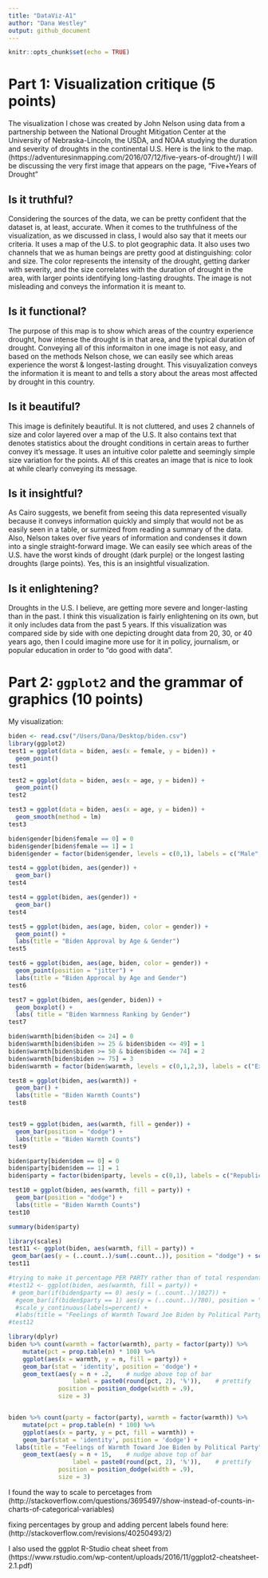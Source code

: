 ```yaml
---
title: "DataViz-A1"
author: "Dana Westley"
output: github_document
---
```


```r
knitr::opts_chunk$set(echo = TRUE)
```

# Part 1: Visualization critique (5 points)

  The visualization I chose was created by John Nelson using data from a partnership between the National Drought Mitigation Center at the University of Nebraska-Lincoln, the USDA, and NOAA studying the duration and severity of droughts in the continental U.S. Here is the link to the map. (https://adventuresinmapping.com/2016/07/12/five-years-of-drought/) I will be discussing the very first image that appears on the page, "Five+Years of Drought"
	  
## Is it truthful?
  Considering the sources of the data, we can be pretty confident that the dataset is, at least, accurate. When it comes to the truthfulness of the visualization, as we discussed in class, I would also say that it meets our criteria. It uses a map of the U.S. to plot geographic data. It also uses two channels that we as human beings are pretty good at distinguishing: color and size. The color represents the intensity of the drought, getting darker with severity, and the size correlates with the duration of drought in the area, with larger points identifying long-lasting droughts. The image is not misleading and conveys the information it is meant to.
	  
## Is it functional?
  The purpose of this map is to show which areas of the country experience drought, how intense the drought is in that area, and the typical duration of drought. Conveying all of this informaiton in one image is not easy, and based on the methods Nelson chose, we can easily see which areas experience the worst & longest-lasting drought. This visuyalization conveys the information it is meant to and tells a story about the areas most affected by drought in this country.
  
## Is it beautiful?
  This image is definitely beautiful. It is not cluttered, and uses 2 channels of size and color layered over a map of the U.S. It also contains text that denotes statistics about the drought conditions in certain areas to further convey it's message. It uses an intuitive color palette and seemingly simple size variation for the points. All of this creates an image that is nice to look at while clearly conveying its message.
  
## Is it insightful?
  As Cairo suggests, we benefit from seeing this data represented visually because it conveys information quickly and simply that would not be as easily seen in a table, or surmized from reading a summary of the data. Also, Nelson takes over five years of information and condenses it down into a single straight-forward image. We can easily see which areas of the U.S. have the worst kinds of drought (dark purple) or the longest lasting droughts (large points). Yes, this is an insightful visualization.

## Is it enlightening?
  Droughts in the U.S. I believe, are getting more severe and longer-lasting than in the past. I think this visualization is fairly enlightening on its own, but it only includes data from the past 5 years. If this visualization was compared side by side with one depicting drought data from 20, 30, or 40 years ago, then I could imagine more use for it in policy, journalism, or popular education in order to "do good with data". 


# Part 2: `ggplot2` and the grammar of graphics (10 points)


My visualization:
``` r
biden <- read.csv("/Users/Dana/Desktop/biden.csv")
library(ggplot2)
test1 = ggplot(data = biden, aes(x = female, y = biden)) + 
  geom_point()
test1

test2 = ggplot(data = biden, aes(x = age, y = biden)) + 
  geom_point()
test2

test3 = ggplot(data = biden, aes(x = age, y = biden)) + 
  geom_smooth(method = lm)
test3

biden$gender[biden$female == 0] = 0
biden$gender[biden$female == 1] = 1
biden$gender = factor(biden$gender, levels = c(0,1), labels = c("Male","Female"))

test4 = ggplot(biden, aes(gender)) + 
  geom_bar()
test4

test4 = ggplot(biden, aes(gender)) + 
  geom_bar()
test4

test5 = ggplot(biden, aes(age, biden, color = gender)) + 
  geom_point() +
  labs(title = "Biden Approval by Age & Gender")
test5

test6 = ggplot(biden, aes(age, biden, color = gender)) +
  geom_point(position = "jitter") +
  labs(title = "Biden Approcal by Age and Gender")
test6

test7 = ggplot(biden, aes(gender, biden)) + 
  geom_boxplot() + 
  labs( title = "Biden Warmness Ranking by Gender")
test7

biden$warmth[biden$biden <= 24] = 0
biden$warmth[biden$biden >= 25 & biden$biden <= 49] = 1
biden$warmth[biden$biden >= 50 & biden$biden <= 74] = 2
biden$warmth[biden$biden >= 75] = 3
biden$warmth = factor(biden$warmth, levels = c(0,1,2,3), labels = c("Extremely Cold","Slightly Cold", "Slightly Warm", "Extremely Warm"))

test8 = ggplot(biden, aes(warmth)) + 
  geom_bar() + 
  labs(title = "Biden Warmth Counts")
test8


test9 = ggplot(biden, aes(warmth, fill = gender)) + 
  geom_bar(position = "dodge") + 
  labs(title = "Biden Warmth Counts")
test9

biden$party[biden$dem == 0] = 0
biden$party[biden$dem == 1] = 1
biden$party = factor(biden$party, levels = c(0,1), labels = c("Republican","Democrat"))

test10 = ggplot(biden, aes(warmth, fill = party)) + 
  geom_bar(position = "dodge") + 
  labs(title = "Biden Warmth Counts")
test10

summary(biden$party)

library(scales)
test11 <- ggplot(biden, aes(warmth, fill = party)) + 
 geom_bar(aes(y = (..count..)/sum(..count..)), position = "dodge") + scale_y_continuous(labels=percent) + labs(title = "Feelings of Warmth Toward Joe Biden by Political Party", y = "Percent", x = "Feelings toward Biden")
test11

#trying to make it percentage PER PARTY rather than of total respondants
#test12 <- ggplot(biden, aes(warmth, fill = party)) + 
 # geom_bar(if(biden$party == 0) aes(y = (..count..)/1027)) + 
  #geom_bar(if(biden$party == 1) aes(y = (..count..)/780), position = "dodge") + 
  #scale_y_continuous(labels=percent) + 
  #labs(title = "Feelings of Warmth Toward Joe Biden by Political Party", y = #"Percent", x = "Feelings toward Biden")
#test12

library(dplyr)
biden %>% count(warmth = factor(warmth), party = factor(party)) %>% 
    mutate(pct = prop.table(n) * 100) %>% 
    ggplot(aes(x = warmth, y = n, fill = party)) + 
    geom_bar(stat = 'identity', position = 'dodge') + 
    geom_text(aes(y = n + .2,    # nudge above top of bar
                  label = paste0(round(pct, 2), '%')),    # prettify
              position = position_dodge(width = .9), 
              size = 3)


biden %>% count(party = factor(party), warmth = factor(warmth)) %>% 
    mutate(pct = prop.table(n) * 100) %>% 
    ggplot(aes(x = party, y = pct, fill = warmth)) + 
    geom_bar(stat = 'identity', position = 'dodge') + 
  labs(title = "Feelings of Warmth Toward Joe Biden by Political Party", y = "Count", x = "Political Party") +
    geom_text(aes(y = n + 15,    # nudge above top of bar
                  label = paste0(round(pct, 2), '%')),    # prettify
              position = position_dodge(width = .9), 
              size = 3)
```




I found the way to scale to percetages from (http://stackoverflow.com/questions/3695497/show-instead-of-counts-in-charts-of-categorical-variables)

fixing percentages by group and adding percent labels found here: (http://stackoverflow.com/revisions/40250493/2)

I also used the ggplot R-Studio cheat sheet from (https://www.rstudio.com/wp-content/uploads/2016/11/ggplot2-cheatsheet-2.1.pdf)






